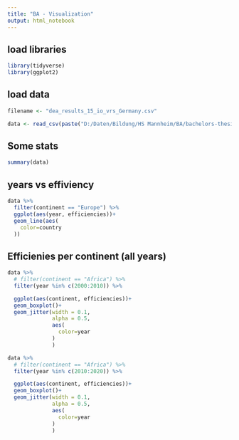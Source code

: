 ```yaml
---
title: "BA - Visualization"
output: html_notebook
---
```


## load libraries

```r
library(tidyverse)
library(ggplot2)
```

## load data

```r
filename <- "dea_results_15_io_vrs_Germany.csv"

data <- read_csv(paste("D:/Daten/Bildung/HS Mannheim/BA/bachelors-thesis/processed_data/", filename, sep = ""), show_col_types = FALSE)
```

## Some stats
```r
summary(data)
```

## years vs effiviency

```r
data %>%
  filter(continent == "Europe") %>%
  ggplot(aes(year, efficiencies))+
  geom_line(aes(
    color=country
  ))
```
## Efficienies per continent (all years)

```r
data %>%
  # filter(continent == "Africa") %>%
  filter(year %in% c(2000:2010)) %>%

  ggplot(aes(continent, efficiencies))+
  geom_boxplot()+
  geom_jitter(width = 0.1,
              alpha = 0.5,
              aes(
                color=year
              )
              )
```


```r

data %>%
  # filter(continent == "Africa") %>%
  filter(year %in% c(2010:2020)) %>%

  ggplot(aes(continent, efficiencies))+
  geom_boxplot()+
  geom_jitter(width = 0.1,
              alpha = 0.5,
              aes(
                color=year
              )
              )


```

